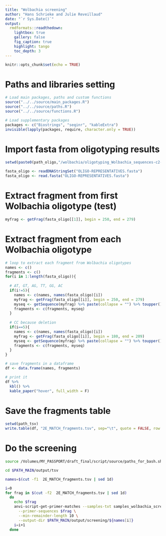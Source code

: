 ```yaml
---
title: "Wolbachia screening"
author: "Hans Schrieke and Julie Reveillaud"
date: "`r Sys.Date()`"
output: 
  rmdformats::readthedown:
    lightbox: true
    gallery: false
    fig_caption: true
    highlight: tango
    toc_depth: 3
---
```


```r
knitr::opts_chunk$set(echo = TRUE)
```

# Paths and libraries setting

```r
# Load main packages, paths and custom functions
source("../../source/main_packages.R")
source("../../source/paths.R")
source("../../source/functions.R")

# Load supplementary packages
packages <- c("Biostrings", "seqinr", "kableExtra")
invisible(lapply(packages, require, character.only = TRUE))
```

# Import fasta from oligotyping results

```r
setwd(paste0(path_oligo,"/wolbachia/oligotyping_Wolbachia_sequences-c2-s1-a0.0-A0-M10"))

fasta_oligo <- readDNAStringSet("OLIGO-REPRESENTATIVES.fasta")
fasta_oligo <- read.fasta("OLIGO-REPRESENTATIVES.fasta")
```

# Extract fragment from first Wolbachia oligotype (test)
```r
myfrag <- getFrag(fasta_oligo[[1]], begin = 250, end = 279)
```

# Extract fragment from each Wolbachia oligotype

```r

# loop to extract each fragment from Wolbachia oligotypes
names <- c()
fragments <- c()
for(i in 1:length(fasta_oligo)){
  
  # AT, GT, AG, TT, GG, AC
  if(i!=5){
    names <- c(names, names(fasta_oligo)[i])
    myfrag <- getFrag(fasta_oligo[[i]], begin = 250, end = 279)
    myseq <- getSequence(myfrag) %>% paste(collapse = "") %>% toupper()
    fragments <- c(fragments, myseq)
  }
  
  # CC because deletion
  if(i==5){
    names <- c(names, names(fasta_oligo)[i])
    myfrag <- getFrag(fasta_oligo[[i]], begin = 180, end = 209)
    myseq <- getSequence(myfrag) %>% paste(collapse = "") %>% toupper()
    fragments <- c(fragments, myseq)
  }
}

# save fragments in a dataframe
df <- data.frame(names, fragments)

# print it
df %>%
  kbl() %>%
  kable_paper("hover", full_width = F)
```

# Save the fragments table
```r
setwd(path_tsv)
write.table(df, "2E_MATCH_fragments.tsv", sep="\t", quote = FALSE, row.names = FALSE)
```

# Do the screening

```bash
source /Volumes/MY_PASSPORT/draft_final/script/source/paths_for_bash.sh

cd $PATH_MAIN/output/tsv

names=$(cut -f1  2E_MATCH_fragments.tsv | sed 1d)

i=0
for frag in $(cut -f2  2E_MATCH_fragments.tsv | sed 1d)
  do
    echo $frag
    anvi-script-get-primer-matches --samples-txt samples_wolbachia_screening.txt  \
      --primer-sequences $frag \
      --min-remainder-length 10 \
      --output-dir $PATH_MAIN/output/screening/${names[i]}
    i=i+1
  done
```


